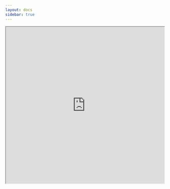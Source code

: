 ```yaml
---
layout: docs
sidebar: true
---
```


  <iframe
     src="https://www.naugahyde.com/catalog/"
    width="100%"
    height="500px"
    title="SWR-States"
  />

